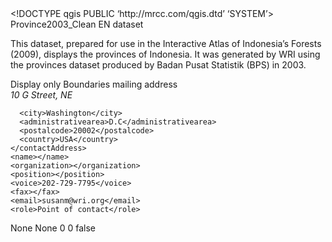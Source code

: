 <!DOCTYPE qgis PUBLIC 'http://mrcc.com/qgis.dtd' 'SYSTEM'>
<qgis version="3.36.2-Maidenhead">
  <identifier>Province2003_Clean</identifier>
  <parentidentifier></parentidentifier>
  <language>EN</language>
  <type>dataset</type>
  <title>Province2003_Clean</title>
  <abstract>This dataset, prepared for use in the Interactive Atlas of Indonesia's Forests (2009), displays the provinces of Indonesia. It was generated by WRI using the provinces dataset produced by Badan Pusat Statistik (BPS) in 2003.

Display only</abstract>
  <keywords vocabulary="gmd:topicCategory">
    <keyword>Boundaries</keyword>
  </keywords>
  <contact>
    <contactAddress>
      <type>mailing address</type>
      <address>10 G Street, NE</address>
      <city>Washington</city>
      <administrativearea>D.C</administrativearea>
      <postalcode>20002</postalcode>
      <country>USA</country>
    </contactAddress>
    <name></name>
    <organization></organization>
    <position></position>
    <voice>202-729-7795</voice>
    <fax></fax>
    <email>susanm@wri.org</email>
    <role>Point of contact</role>
  </contact>
  <links>
    <link name="Shapefile" description="" mimeType="" type="Local Area Network" size="" url="file://\\GISLB\C$\AtlasIndo\Data\Boundaries\Province2003_Clean.shp" format=""/>
  </links>
  <dates/>
  <fees></fees>
  <constraints type="Access">None</constraints>
  <rights>None</rights>
  <encoding></encoding>
  <crs>
    <spatialrefsys nativeFormat="Wkt">
      <wkt></wkt>
      <proj4></proj4>
      <srsid>0</srsid>
      <srid>0</srid>
      <authid></authid>
      <description></description>
      <projectionacronym></projectionacronym>
      <ellipsoidacronym></ellipsoidacronym>
      <geographicflag>false</geographicflag>
    </spatialrefsys>
  </crs>
  <extent>
    <spatial minx="95.05965399999999477" maxy="5.9068839999999998" miny="-10.99740700000000082" crs="EPSG:4326" maxx="141.00718699999998762" dimensions="2" minz="0" maxz="0"/>
  </extent>
</qgis>
